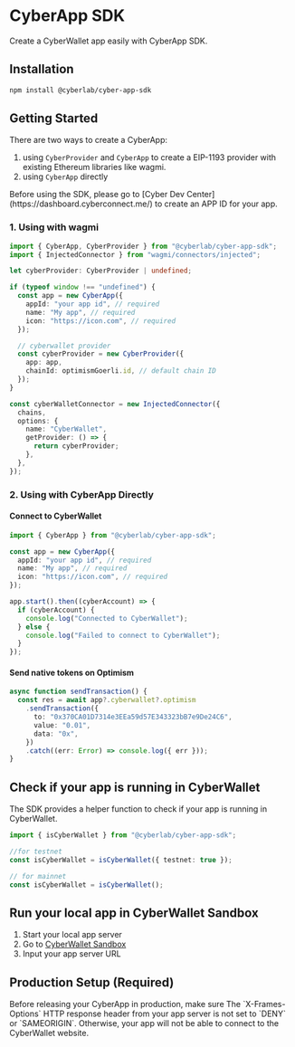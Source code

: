# CyberApp SDK

Create a CyberWallet app easily with CyberApp SDK.

## Installation

```bash copy
npm install @cyberlab/cyber-app-sdk
```

## Getting Started

There are two ways to create a CyberApp:

1. using `CyberProvider` and `CyberApp` to create a EIP-1193 provider with existing Ethereum libraries like wagmi.
2. using `CyberApp` directly

<Callout type="info" emoji="ℹ️">
  Before using the SDK, please go to [Cyber Dev
  Center](https://dashboard.cyberconnect.me/) to create an APP ID for your app.
</Callout>

### 1. Using with wagmi

```typescript copy
import { CyberApp, CyberProvider } from "@cyberlab/cyber-app-sdk";
import { InjectedConnector } from "wagmi/connectors/injected";

let cyberProvider: CyberProvider | undefined;

if (typeof window !== "undefined") {
  const app = new CyberApp({
    appId: "your app id", // required
    name: "My app", // required
    icon: "https://icon.com", // required
  });

  // cyberwallet provider
  const cyberProvider = new CyberProvider({
    app: app,
    chainId: optimismGoerli.id, // default chain ID
  });
}

const cyberWalletConnector = new InjectedConnector({
  chains,
  options: {
    name: "CyberWallet",
    getProvider: () => {
      return cyberProvider;
    },
  },
});
```

### 2. Using with CyberApp Directly

#### Connect to CyberWallet

```typescript copy
import { CyberApp } from "@cyberlab/cyber-app-sdk";

const app = new CyberApp({
  appId: "your app id", // required
  name: "My app", // required
  icon: "https://icon.com", // required
});

app.start().then((cyberAccount) => {
  if (cyberAccount) {
    console.log("Connected to CyberWallet");
  } else {
    console.log("Failed to connect to CyberWallet");
  }
});
```

#### Send native tokens on Optimism

```typescript copy
async function sendTransaction() {
  const res = await app?.cyberwallet?.optimism
    .sendTransaction({
      to: "0x370CA01D7314e3EEa59d57E343323bB7e9De24C6",
      value: "0.01",
      data: "0x",
    })
    .catch((err: Error) => console.log({ err }));
}
```

## Check if your app is running in CyberWallet

The SDK provides a helper function to check if your app is running in CyberWallet.

```typescript copy
import { isCyberWallet } from "@cyberlab/cyber-app-sdk";

//for testnet
const isCyberWallet = isCyberWallet({ testnet: true });

// for mainnet
const isCyberWallet = isCyberWallet();
```

## Run your local app in CyberWallet Sandbox

1. Start your local app server
2. Go to [CyberWallet Sandbox](http://wallet-sandbox.cyber.co/?_vercel_share=9mH7nlXjAUEU238zCzxJ3fW0TvC2nsX5)
3. Input your app server URL

## Production Setup (Required)


<Callout type="warning" emoji="⚠️">
  Before releasing your CyberApp in production, make sure The `X-Frames-Options`
  HTTP response header from your app server is not set to `DENY` or
  `SAMEORIGIN`. Otherwise, your app will not be able to connect to the
  CyberWallet website.
</Callout>
